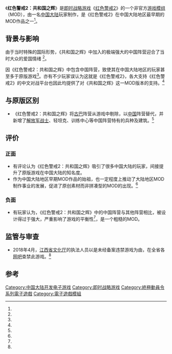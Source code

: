 {{NoteTA
| G1=Games
| G2=C&C
}}
{{Infobox VG
| title= 红色警戒2：共和国之辉
| english=
| image =
| caption=
| designer=LordHero
| series=
| engine=
| released=
| genre= [[即时战略|即时战略]]（RTS）
| modes= [[单机游戏|单机游戏]]、[[多人游戏|多人游戏]]
| platforms= [[Microsoft_Windows|Microsoft Windows]]
}}

《'''红色警戒2：共和国之辉'''》是[[即时战略游戏|即时战略游戏]]《[[红色警戒2|红色警戒2]]》的一个非官方[[游戏模组|游戏模组]]（MOD），由一名[[中国大陆|中国大陆]]玩家制作，是《红色警戒2》在中国大陆地区最早期的MOD作品之一<ref name="hongjingjiayuan_myra2"/>。

== 背景与影响 ==
由于当时特殊的国际形势，《共和国之辉》中加入的极端强大的中国阵营迎合了当时大众的爱国情绪 <ref name="bilibili_bbji"/>。

因《红色警戒2：共和国之辉》中包含中国阵营，致使其在中国大陆地区的玩家甚至多于原版游戏<ref name="hongjingzhijia_uc129" />。亦有不少玩家误认为这就是《红色警戒2》，各大支持《红色警戒2》的中文对战平台也因此均提供了对《共和国之辉》这一MOD版本的支持。<ref name="bilibili_lantianshangdeliuyun"/>

== 与原版区别 ==

*《红色警戒2：共和国之辉》将[[古巴|古巴]]阵营从游戏中剔除，以[[中华人民共和国|中国]]阵营替代，并新增了[[中国人民解放军|解放军战士]]、轻坦克、训练中心等中国阵营特有的兵种及建筑。<ref name="hongjingzhijia_uc129"/>



== 评价 ==

=== 正面 ===
* 有评论认为《红色警戒2：共和国之辉》吸引了很多中国大陆的玩家，间接提升了原版游戏在中国大陆的知名度。
* 作为中国大陆地区早期MOD作品的始祖，也一定程度上推动了大陆地区MOD制作事业的发展，促进了原创素材而非拼凑型的MOD的出现。<ref name="bilibili_bbji"/>
=== 负面 ===
* 有玩家认为，《红色警戒2：共和国之辉》中的中国阵营与其他阵营相比，被设计得过于强大，严重影响了游戏的平衡性<ref name="huanqiuwang"/>，是一个粗糙的MOD。

== 监管与审查 ==

* 2018年4月，[[江西省文化厅|江西省文化厅]]的执法人员以是未经备案违禁游戏为由，在全省各[[网吧|网吧]]查禁此游戏。<ref name="jiangxichajin" />

== 参考 ==
{{reflist|refs=
<ref name="hongjingjiayuan_myra2">{{Cite web |url=http://www.myra2.com/hongjingzixun/20130611/7031.html |title=红警资讯 - 红色警戒2各版本玩后有感 |access-date=2015-05-14 |archive-url=https://web.archive.org/web/20150518085048/http://www.myra2.com/hongjingzixun/20130611/7031.html |archive-date=2015-05-18 |dead-url=yes }}</ref>
<ref name="bilibili_bbji">{{cite web|url=https://www.bilibili.com/read/cv3566621|title=红警死了十年，玩家们做的MOD却一个比一个好玩 - 哔哩哔哩|access-date=2021-07-14|archive-date=2021-07-14|archive-url=https://web.archive.org/web/20210714084657/https://www.bilibili.com/read/cv3566621|dead-url=no}}</ref>
<ref name="hongjingzhijia_uc129">{{Cite web |url=http://www.uc129.com/zhanshu/1.0/7463.html |title=红警之家 - 红色警戒2共和国之辉强大的中国单位 |access-date=2015-05-14 |archive-date=2020-02-01 |archive-url=https://web.archive.org/web/20200201142358/http://www.uc129.com/zhanshu/1.0/7463.html |dead-url=no }}</ref>
<ref name="bilibili_lantianshangdeliuyun">{{cite web|url=https://www.bilibili.com/read/cv7785286|title=都2020了，咋还有人把《共和国之辉》当原版《红色警戒》？ - 哔哩哔哩|access-date=2021-07-14|archive-date=2021-07-14|archive-url=https://web.archive.org/web/20210714082311/https://www.bilibili.com/read/cv7785286|dead-url=no}}</ref>
<ref name="huanqiuwang">{{Cite web |url=http://game.huanqiu.com/gamenews/2015-01/5445278_4.html |title=环球网 - Mod强悍逆天的游戏盘点 玩家自行创造完虐游戏本体 |access-date=2015-05-14 |archive-url=https://web.archive.org/web/20150518073406/http://game.huanqiu.com/gamenews/2015-01/5445278_4.html |archive-date=2015-05-18 |dead-url=yes }}</ref>
<ref name="jiangxichajin">{{Cite web |title=监管系统形同虚设 赣州吉安等地39家网吧被查 |url=http://jxgz.jxnews.com.cn/system/2018/04/05/016843521_01.shtml |author=中国江西网 |date=2018-04-05 |access-date=2020-06-10 |archive-date=2020-06-10 |archive-url=https://web.archive.org/web/20200610095701/http://jxgz.jxnews.com.cn/system/2018/04/05/016843521_01.shtml |dead-url=no }}</ref>
}}

[[Category:中国大陆开发电子游戏|Category:中国大陆开发电子游戏]]
[[Category:即时战略游戏|Category:即时战略游戏]]
[[Category:終極動員令系列電子遊戲|Category:終極動員令系列電子遊戲]]
[[Category:電子遊戲模組|Category:電子遊戲模組]]